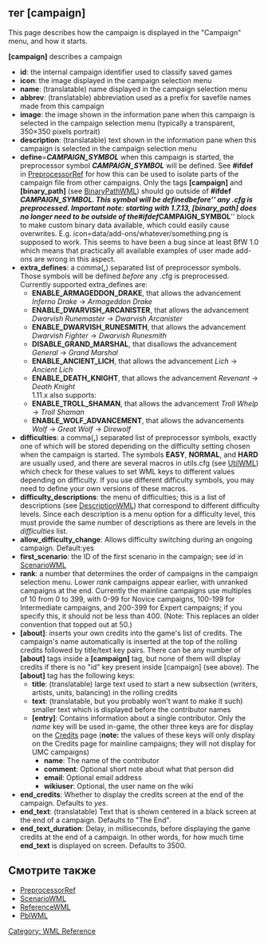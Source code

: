 {{WML Tags}}
== тег [campaign] ==

<!--

Dacyn and/or Invisible Philosopher -- please be careful
you don't reduce the signal-to-noise ratio on the WML pages
when editing!  Eg. knowing that a tag is translatable is _important_
for the 29 translations we have in progress. -- ott

-->

This page describes how the campaign is displayed in the "Campaign" menu, and how it starts.

'''[campaign]''' describes a campaign
* '''id''': the internal campaign identifier used to classify saved games
* '''icon''': the image displayed in the campaign selection menu
* '''name''': (translatable) name displayed in the campaign selection menu
* '''abbrev''': (translatable) abbreviation used as a prefix for savefile names made from this campaign
* '''image''': the image shown in the information pane when this campaign is selected in the campaign selection menu (typically a transparent, 350×350 pixels portrait)
* '''description''': (translatable) text shown in the information pane when this campaign is selected in the campaign selection menu
* '''define'''='''''CAMPAIGN_SYMBOL''''' when this campaign is started, the preprocessor symbol '''''CAMPAIGN_SYMBOL''''' will be defined. See '''#ifdef''' in [[PreprocessorRef]] for how this can be used to isolate parts of the campaign file from other campaigns. Only the tags '''[campaign]''' and '''[binary_path]''' (see [[BinaryPathWML]]) should go outside of '''#ifdef ''CAMPAIGN_SYMBOL'''''. This symbol will be defined ''before'' any .cfg is preprocessed. Important note: starting with 1.7.13, [binary_path] does no longer need to be outside of the '''#ifdef ''CAMPAIGN_SYMBOL''''' block to make custom binary data available, which could easily cause overwrites. E.g. icon=data/add-ons/whatever/something.png is supposed to work. This seems to have been a bug since at least BfW 1.0 which means that practically all available examples of user made add-ons are wrong in this aspect.
* '''extra_defines''': a comma(''',''') separated list of preprocessor symbols. Those symbols will be defined ''before'' any .cfg is preprocessed. Currently supported extra_defines are:
** '''ENABLE_ARMAGEDDON_DRAKE''', that allows the advancement ''Inferno Drake'' -> ''Armageddon Drake''
** '''ENABLE_DWARVISH_ARCANISTER''', that allows the advancement ''Dwarvish Runemaster'' -> ''Dwarvish Arcanister''
** '''ENABLE_DWARVISH_RUNESMITH''', that allows the advancement ''Dwarvish Fighter'' -> ''Dwarvish Runesmith''
** '''DISABLE_GRAND_MARSHAL''', that disallows the advancement ''General'' -> ''Grand Marshal''
** '''ENABLE_ANCIENT_LICH''', that allows the advancement ''Lich'' -> ''Ancient Lich''
** '''ENABLE_DEATH_KNIGHT''', that allows the advancement ''Revenant'' -> ''Death Knight''<br />{{DevFeature1.11}} 1.11.x also supports:
** '''ENABLE_TROLL_SHAMAN''', that allows the advancement ''Troll Whelp'' -> ''Troll Shaman''
** '''ENABLE_WOLF_ADVANCEMENT''', that allows the advancements ''Wolf'' -> ''Great Wolf'' -> ''Direwolf''
* '''difficulties''': a comma(''',''') separated list of preprocessor symbols, exactly one of which will be stored depending on the difficulty setting chosen when the campaign is started. The symbols '''EASY''', '''NORMAL''', and '''HARD''' are usually used, and there are several macros in utils.cfg (see [[UtilWML]]) which check for these values to set WML keys to different values depending on difficulty.  If you use different difficulty symbols, you may need to define your own versions of these macros.
* '''difficulty_descriptions''': the menu of difficulties; this is a list of descriptions (see [[DescriptionWML]]) that correspond to different difficulty levels. Since each description is a menu option for a difficulty level, this must provide the same number of descriptions as there are levels in the ''difficulties'' list.
* '''allow_difficulty_change''': {{DevFeature1.11}} Allows difficulty switching during an ongoing campaign. Default:yes
* '''first_scenario''': the ID of the first scenario in the campaign; see ''id'' in [[ScenarioWML]]
* '''rank''': a number that determines the order of campaigns in the campaign selection menu.  Lower ''rank'' campaigns appear earlier, with unranked campaigns at the end. Currently the mainline campaigns use multiples of 10 from 0 to 399, with 0-99 for Novice campaigns, 100-199 for Intermediate campaigns, and 200-399 for Expert campaigns; if you specify this, it should not be less than 400.  (Note: This replaces an older convention that topped out at 50.)
* '''[about]''': inserts your own credits into the game's list of credits. The campaign's name automatically is inserted at the top of the rolling credits followed by title/text key pairs.  There can be any number of '''[about]''' tags inside a '''[campaign]''' tag, but none of them will display credits if there is no "id" key present inside [campaign] (see above). The '''[about]''' tag has the following keys:
** '''title''': (translatable) large text used to start a new subsection (writers, artists, units, balancing) in the rolling credits
** '''text''': (translatable, but you probably won't want to make it such) smaller text which is displayed before the contributor names
** '''[entry]''': Contains information about a single contributor. Only the ''name'' key will be used in-game, the other three keys are for display on the [[Credits]] page ('''note:''' the values of these keys will only display on the Credits page for mainline campaigns; they will not display for UMC campaigns)
*** '''name''': The name of the contributor
*** '''comment''': Optional short note about what that person did
*** '''email''': Optional email address
*** '''wikiuser''': Optional, the user name on the wiki
* '''end_credits''': {{DevFeature1.11}} Whether to display the credits screen at the end of the campaign. Defaults to ''yes''.
* '''end_text''': (translatable) Text that is shown centered in a black screen at the end of a campaign. Defaults to "The End".
* '''end_text_duration''': Delay, in milliseconds, before displaying the game credits at the end of a campaign. In other words, for how much time '''end_text''' is displayed on screen. Defaults to 3500.

== Смотрите также ==

* [[PreprocessorRef]]
* [[ScenarioWML]]
* [[ReferenceWML]]
* [[PblWML]]


[[Category: WML Reference]]
